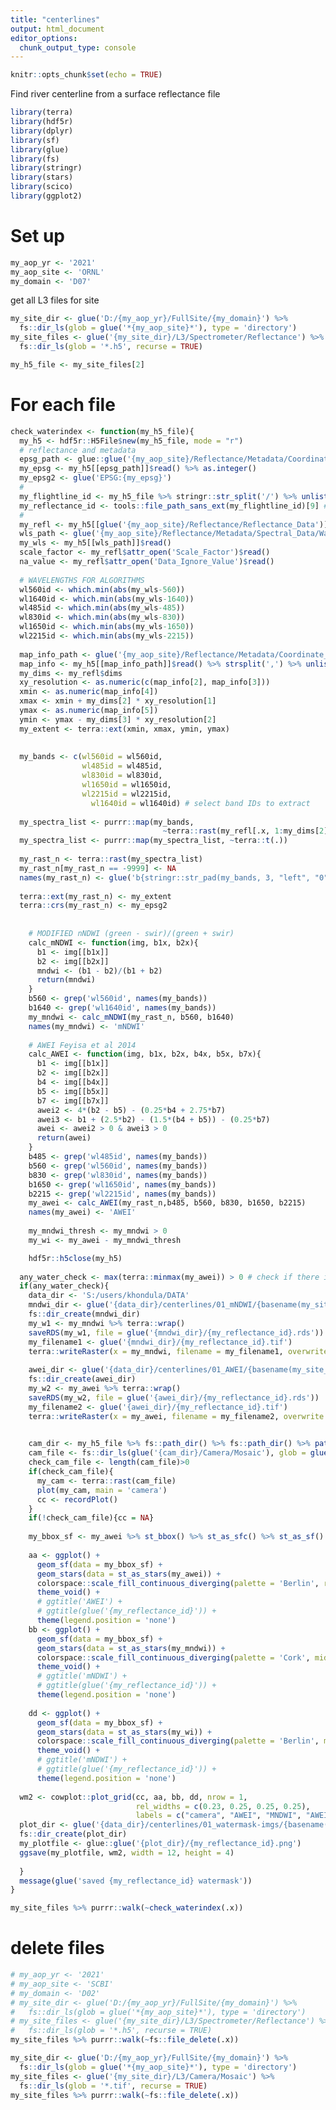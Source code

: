 ```yaml
---
title: "centerlines"
output: html_document
editor_options: 
  chunk_output_type: console
---
```


```r
knitr::opts_chunk$set(echo = TRUE)
```

Find river centerline from a surface reflectance file

```r
library(terra)
library(hdf5r)
library(dplyr)
library(sf)
library(glue)
library(fs)
library(stringr)
library(stars)
library(scico)
library(ggplot2)
```

# Set up

```r
my_aop_yr <- '2021'
my_aop_site <- 'ORNL'
my_domain <- 'D07'
```

get all L3 files for site

```r
my_site_dir <- glue('D:/{my_aop_yr}/FullSite/{my_domain}') %>%
  fs::dir_ls(glob = glue('*{my_aop_site}*'), type = 'directory')
my_site_files <- glue('{my_site_dir}/L3/Spectrometer/Reflectance') %>%
  fs::dir_ls(glob = '*.h5', recurse = TRUE)
```


```r
my_h5_file <- my_site_files[2]
```


# For each file

```r

check_waterindex <- function(my_h5_file){
  my_h5 <- hdf5r::H5File$new(my_h5_file, mode = "r")
  # reflectance and metadata
  epsg_path <- glue::glue('{my_aop_site}/Reflectance/Metadata/Coordinate_System/EPSG Code')
  my_epsg <- my_h5[[epsg_path]]$read() %>% as.integer()
  my_epsg2 <- glue('EPSG:{my_epsg}')
  #
  my_flightline_id <- my_h5_file %>% stringr::str_split('/') %>% unlist()
  my_reflectance_id <- tools::file_path_sans_ext(my_flightline_id)[9] # DEPENDS ON FOLDER WHERE H5 FILE IS
  #
  my_refl <- my_h5[[glue('{my_aop_site}/Reflectance/Reflectance_Data')]]
  wls_path <- glue('{my_aop_site}/Reflectance/Metadata/Spectral_Data/Wavelength')
  my_wls <- my_h5[[wls_path]]$read()
  scale_factor <- my_refl$attr_open('Scale_Factor')$read()
  na_value <- my_refl$attr_open('Data_Ignore_Value')$read()
    
  # WAVELENGTHS FOR ALGORITHMS
  wl560id <- which.min(abs(my_wls-560))
  wl1640id <- which.min(abs(my_wls-1640))
  wl485id <- which.min(abs(my_wls-485))
  wl830id <- which.min(abs(my_wls-830))
  wl1650id <- which.min(abs(my_wls-1650))
  wl2215id <- which.min(abs(my_wls-2215))
    
  map_info_path <- glue('{my_aop_site}/Reflectance/Metadata/Coordinate_System/Map_Info')
  map_info <- my_h5[[map_info_path]]$read() %>% strsplit(',') %>% unlist()
  my_dims <- my_refl$dims
  xy_resolution <- as.numeric(c(map_info[2], map_info[3]))
  xmin <- as.numeric(map_info[4])
  xmax <- xmin + my_dims[2] * xy_resolution[1]
  ymax <- as.numeric(map_info[5])
  ymin <- ymax - my_dims[3] * xy_resolution[2]
  my_extent <- terra::ext(xmin, xmax, ymin, ymax)
  
    
  my_bands <- c(wl560id = wl560id,
                wl485id = wl485id,
                wl830id = wl830id,
                wl1650id = wl1650id,
                wl2215id = wl2215id,
                  wl1640id = wl1640id) # select band IDs to extract
  
  my_spectra_list <- purrr::map(my_bands,
                                  ~terra::rast(my_refl[.x, 1:my_dims[2], 1:my_dims[3]]))
  my_spectra_list <- purrr::map(my_spectra_list, ~terra::t(.))
    
  my_rast_n <- terra::rast(my_spectra_list)
  my_rast_n[my_rast_n == -9999] <- NA
  names(my_rast_n) <- glue('b{stringr::str_pad(my_bands, 3, "left", "0")}_{round(my_wls[my_bands])}nm')
  
  terra::ext(my_rast_n) <- my_extent
  terra::crs(my_rast_n) <- my_epsg2
    
    
    # MODIFIED nNDWI (green - swir)/(green + swir)
    calc_mNDWI <- function(img, b1x, b2x){
      b1 <- img[[b1x]]
      b2 <- img[[b2x]]
      mndwi <- (b1 - b2)/(b1 + b2)
      return(mndwi)
    }
    b560 <- grep('wl560id', names(my_bands))
    b1640 <- grep('wl1640id', names(my_bands))
    my_mndwi <- calc_mNDWI(my_rast_n, b560, b1640)
    names(my_mndwi) <- 'mNDWI'
    
    # AWEI Feyisa et al 2014
    calc_AWEI <- function(img, b1x, b2x, b4x, b5x, b7x){
      b1 <- img[[b1x]]
      b2 <- img[[b2x]]
      b4 <- img[[b4x]]
      b5 <- img[[b5x]]
      b7 <- img[[b7x]]
      awei2 <- 4*(b2 - b5) - (0.25*b4 + 2.75*b7)
      awei3 <- b1 + (2.5*b2) - (1.5*(b4 + b5)) - (0.25*b7)
      awei <- awei2 > 0 & awei3 > 0
      return(awei)
    }
    b485 <- grep('wl485id', names(my_bands))
    b560 <- grep('wl560id', names(my_bands))
    b830 <- grep('wl830id', names(my_bands))
    b1650 <- grep('wl1650id', names(my_bands))
    b2215 <- grep('wl2215id', names(my_bands))
    my_awei <- calc_AWEI(my_rast_n,b485, b560, b830, b1650, b2215)
    names(my_awei) <- 'AWEI'
    
    my_mndwi_thresh <- my_mndwi > 0
    my_wi <- my_awei - my_mndwi_thresh

    hdf5r::h5close(my_h5)
  
  any_water_check <- max(terra::minmax(my_awei)) > 0 # check if there is any water in image!
  if(any_water_check){
    data_dir <- 'S:/users/khondula/DATA'
    mndwi_dir <- glue('{data_dir}/centerlines/01_mNDWI/{basename(my_site_dir)}')
    fs::dir_create(mndwi_dir)
    my_w1 <- my_mndwi %>% terra::wrap()
    saveRDS(my_w1, file = glue('{mndwi_dir}/{my_reflectance_id}.rds'))
    my_filename1 <- glue('{mndwi_dir}/{my_reflectance_id}.tif')
    terra::writeRaster(x = my_mndwi, filename = my_filename1, overwrite = TRUE)
    
    awei_dir <- glue('{data_dir}/centerlines/01_AWEI/{basename(my_site_dir)}')
    fs::dir_create(awei_dir)
    my_w2 <- my_awei %>% terra::wrap()
    saveRDS(my_w2, file = glue('{awei_dir}/{my_reflectance_id}.rds'))
    my_filename2 <- glue('{awei_dir}/{my_reflectance_id}.tif')
    terra::writeRaster(x = my_awei, filename = my_filename2, overwrite = TRUE)

        
    cam_dir <- my_h5_file %>% fs::path_dir() %>% fs::path_dir() %>% path_dir()
    cam_file <- fs::dir_ls(glue('{cam_dir}/Camera/Mosaic'), glob = glue('*{xmin}_{ymin}*'))
    check_cam_file <- length(cam_file)>0
    if(check_cam_file){
      my_cam <- terra::rast(cam_file)
      plot(my_cam, main = 'camera')
      cc <- recordPlot()
    }
    if(!check_cam_file){cc = NA}
    
    my_bbox_sf <- my_awei %>% st_bbox() %>% st_as_sfc() %>% st_as_sf()
    
    aa <- ggplot() +
      geom_sf(data = my_bbox_sf) +
      geom_stars(data = st_as_stars(my_awei)) +
      colorspace::scale_fill_continuous_diverging(palette = 'Berlin', rev = TRUE) +
      theme_void() +
      # ggtitle('AWEI') +
      # ggtitle(glue('{my_reflectance_id}')) +
      theme(legend.position = 'none')
    bb <- ggplot() +
      geom_sf(data = my_bbox_sf) +
      geom_stars(data = st_as_stars(my_mndwi)) +
      colorspace::scale_fill_continuous_diverging(palette = 'Cork', mid = 0, rev = TRUE) +
      theme_void() +
      # ggtitle('mNDWI') +
      # ggtitle(glue('{my_reflectance_id}')) +
      theme(legend.position = 'none')
    
    dd <- ggplot() +
      geom_sf(data = my_bbox_sf) +
      geom_stars(data = st_as_stars(my_wi)) +
      colorspace::scale_fill_continuous_diverging(palette = 'Berlin', mid = 0, rev = TRUE) +
      theme_void() +
      # ggtitle('mNDWI') +
      # ggtitle(glue('{my_reflectance_id}')) +
      theme(legend.position = 'none')
  
  wm2 <- cowplot::plot_grid(cc, aa, bb, dd, nrow = 1,
                            rel_widths = c(0.23, 0.25, 0.25, 0.25),
                            labels = c("camera", "AWEI", "MNDWI", "AWEI - MNDWI"))
  plot_dir <- glue('{data_dir}/centerlines/01_watermask-imgs/{basename(my_site_dir)}')
  fs::dir_create(plot_dir)
  my_plotfile <- glue::glue('{plot_dir}/{my_reflectance_id}.png')
  ggsave(my_plotfile, wm2, width = 12, height = 4)
 
  }
  message(glue('saved {my_reflectance_id} watermask'))  
}

```

```r
my_site_files %>% purrr::walk(~check_waterindex(.x))
```

# delete files

```r
# my_aop_yr <- '2021'
# my_aop_site <- 'SCBI'
# my_domain <- 'D02'
# my_site_dir <- glue('D:/{my_aop_yr}/FullSite/{my_domain}') %>%
#   fs::dir_ls(glob = glue('*{my_aop_site}*'), type = 'directory')
# my_site_files <- glue('{my_site_dir}/L3/Spectrometer/Reflectance') %>%
#   fs::dir_ls(glob = '*.h5', recurse = TRUE)
my_site_files %>% purrr::walk(~fs::file_delete(.x))

my_site_dir <- glue('D:/{my_aop_yr}/FullSite/{my_domain}') %>%
  fs::dir_ls(glob = glue('*{my_aop_site}*'), type = 'directory')
my_site_files <- glue('{my_site_dir}/L3/Camera/Mosaic') %>%
  fs::dir_ls(glob = '*.tif', recurse = TRUE)
my_site_files %>% purrr::walk(~fs::file_delete(.x))
```

